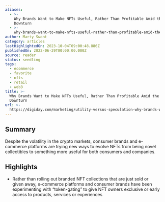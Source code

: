 ```yaml
---
aliases:
  - >-
    Why Brands Want to Make NFTs Useful, Rather Than Profitable Amid the Crypto
    Downturn
  - >-
    why-brands-want-to-make-nfts-useful-rather-than-profitable-amid-the-crypto-downturn
author: Marty Swant
category: articles
lastHighlightedOn: 2023-10-04T09:00:48.886Z
publishedOn: 2022-06-29T00:00:00.000Z
source: reader
status: seedling
tags:
  - ecommerce
  - favorite
  - nfts
  - retail
  - web3
title: >-
  Why Brands Want to Make NFTs Useful, Rather Than Profitable Amid the Crypto
  Downturn
url: >-
  https://digiday.com/marketing/utility-versus-speculation-why-brands-want-to-make-nfts-useful-rather-than-profitable-amid-the-crypto-downturn/
---
```

## Summary

Despite the volatility in the crypto markets, consumer brands and e-commerce platforms are trying new ways to evolve NFTs from being novel collectibles to something more useful for both consumers and companies.

## Highlights

- Rather than rolling out branded NFT collections that are just sold or given away, e-commerce platforms and consumer brands have been experimenting with “token-gating” to give NFT owners exclusive or early access to products, services or experiences.
